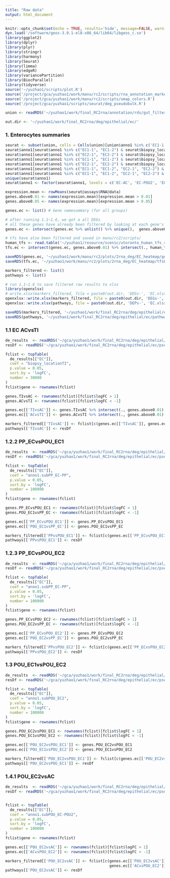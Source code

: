 ```yaml
---
title: "Raw data"
output: html_document
---
```


```r
knitr::opts_chunk$set(echo = TRUE, results='hide', message=FALSE, warning=FALSE, fig.height = 7, fig.width = 7)
dyn.load('/software/geos-3.9.1-el8-x86_64/lib64/libgeos_c.so')
library(ggplot2)
library(dplyr)
library(plyr)
library(stringr)
library(harmony)
library(Seurat)
library(limma)
library(edgeR)
library(variancePartition)
library(BiocParallel)
library(tidyverse)
source('~/yuzhao1/scripts/plot.R')
source('/project/gca/yuzhao1/work/manu/rc2/scripts/rna_annotation_markers.R')
source('/project/gca/yuzhao1/work/manu/rc2/scripts/umap_colors.R')
source('/project/gca/yuzhao1/scripts/seurat/deg_pseudobulk.R')
```


```r
union <- readRDS('~/yuzhao1/work/final_RC2rna/annotation/rds/gut_filtered.rds')
```

```r
out.dir <- '~/yuzhao1/work/final_RC2rna/deg/epithelial/ec/'
```


### 1. Enterocytes summaries

```r
seurat <- subset(union, cells = Cells(union)[union$anno1 %in% c('EC1-1', 'EC1-2', "EC2-1", "EC2-2")])
seurat$anno1[seurat$anno1 %in% c("EC1-1", "EC1-2") & seurat$biopsy_location =='POU'] <- 'EC-POU1'
seurat$anno1[seurat$anno1 %in% c("EC2-1", "EC2-2") & seurat$biopsy_location =='POU'] <- 'EC-POU2'
seurat$anno1[seurat$anno1 %in% c("EC1-1", "EC1-2") & seurat$biopsy_location =='PP'] <- 'EC-PP1'
seurat$anno1[seurat$anno1 %in% c("EC2-1", "EC2-2") & seurat$biopsy_location =='PP'] <- 'EC-PP2'
seurat$anno1[seurat$anno1 %in% c("EC1-1", "EC1-2", "EC2-1", "EC2-2") & seurat$biopsy_location =='TI'] <- 'EC-TI'
seurat$anno1[seurat$anno1 %in% c("EC1-1", "EC1-2", "EC2-1", "EC2-2") & seurat$biopsy_location =='AC'] <- 'EC-AC'
unique(seurat$anno1)
seurat$anno1 <- factor(seurat$anno1, levels = c('EC-AC', 'EC-POU2', 'EC-POU1', 'EC-PP2',  'EC-PP1', 'EC-TI'))

expression.mean <- rowMeans(seurat@assays$RNA@data)
genes.above0.01 <- names(expression.mean)[expression.mean > 0.01]
genes.above0.05 <- names(expression.mean)[expression.mean > 0.05]
```

```r
genes.ec <- list() # Gene namesummary (for all groups)

# after running 1.1~1.6, we got a all DEGs
# all these genes have already been filtered by looking at each gene's expression vln/heatmap, and are saved in manu/rc2/scripts/
genes.ec <- intersect(genes.ec %>% unlist() %>% unique(),  genes.above0.01)

# tfs have also been filtered and saved in manu/rc2/scripts/
human_tfs <- read.table('~/yuzhao1/resource/scenic/utoronto_human_tfs_v_1.01.txt', header = F)[[1]]
tfs.ec <- intersect(genes.ec, genes.above0.01) %>% intersect(., human_tfs)

saveRDS(genes.ec, '~/yuzhao1/work/manu/rc2/plots/2rna_deg/EC_heatmap/genesEC.rds')
saveRDS(tfs.ec, '~/yuzhao1/work/manu/rc2/plots/2rna_deg/EC_heatmap/tfsEC.rds')
```

```r
markers_filtered <- list()
pathways <- list()

# run 1.1~1.6 to save filtered raw results to xlsx
library(openxlsx)  
# write.xlsx(markers_filtered, file = paste0(out.dir, 'DEGs-', 'EC.xlsx'), sheetName = names(markers_filtered), append=TRUE, row.names=FALSE)
openxlsx::write.xlsx(markers_filtered, file = paste0(out.dir, 'DEGs-', 'EC.xlsx'), overwrite = T)
openxlsx::write.xlsx(pathways, file = paste0(out.dir, 'DEPs-', 'EC.xlsx'), overwrite = T)
```

```r
saveRDS(markers_filtered, '~/yuzhao1/work/final_RC2rna/deg/epithelial/ec/markers_filtered_logFC1_p0.05.rds')
saveRDS(pathways, '~/yuzhao1/work/final_RC2rna/deg/epithelial/ec/pathways.rds')
```


### 1.1 EC ACvsTI

```r
de_results  <- readRDS('~/gca/yuzhao1/work/final_RC2rna/deg/epithelial/ec/pseudobulk/de_results_EC_TIvsAC.rds')
resDf <- readRDS('~/gca/yuzhao1/work/final_RC2rna/deg/epithelial/ec/pseudobulk/resDf_EC_TIvsAC.rds')

fclist <- topTable(
  de_results[["EC"]],
  coef = "biopsy_locationTI",
  p.value = 0.05,
  sort.by = 'logFC',
  number = 30000
)
fclist$gene <- rownames(fclist)

genes.TIvsAC <- rownames(fclist)[fclist$logFC > 1]
genes.ACvsTI <- rownames(fclist)[fclist$logFC < -1]

genes.ec[['TIvsAC']] <- genes.TIvsAC %>% intersect(., genes.above0.01) 
genes.ec[['ACvsTI']] <- genes.ACvsTI %>% intersect(., genes.above0.01)

markers_filtered[['TIvsAC']] <- fclist[c(genes.ec[['TIvsAC']], genes.ec[['ACvsTI']]), ]
pathways[['TIvsAC']] <- resDf 
```





### 1.2.2 PP_ECvsPOU_EC1

```r
de_results  <- readRDS('~/gca/yuzhao1/work/final_RC2rna/deg/epithelial/ec/pseudobulk/de_results_PP_ECvsPOU_EC1.rds')
resDf <- readRDS('~/gca/yuzhao1/work/final_RC2rna/deg/epithelial/ec/pseudobulk/resDf_PP_ECvsPOU_EC1.rds')

fclist <- topTable(
  de_results[["EC"]],
  coef = "anno1.subPP_EC-PP",
  p.value = 0.05,
  sort.by = 'logFC',
  number = 100000
)
fclist$gene <- rownames(fclist)

genes.PP_ECvsPOU_EC1 <- rownames(fclist)[fclist$logFC > 1]
genes.POU_EC1vsPP_EC <- rownames(fclist)[fclist$logFC < -1]

genes.ec[['PP_ECvsPOU_EC1']] <- genes.PP_ECvsPOU_EC1
genes.ec[['POU_EC1vsPP_EC']] <- genes.POU_EC1vsPP_EC

markers_filtered[['PPvsPOU_EC1']] <- fclist[c(genes.ec[['PP_ECvsPOU_EC1']], genes.ec[['POU_EC1vsPP_EC']]), ]
pathways[['PPvsPOU_EC1']] <- resDf 
```



### 1.2.3 PP_ECvsPOU_EC2

```r
de_results  <- readRDS('~/gca/yuzhao1/work/final_RC2rna/deg/epithelial/ec/pseudobulk/de_results_PP_ECvsPOU_EC2.rds')
resDf <- readRDS('~/gca/yuzhao1/work/final_RC2rna/deg/epithelial/ec/pseudobulk/resDf_PP_ECvsPOU_EC2.rds')

fclist <- topTable(
  de_results[["EC"]],
  coef = "anno1.subPP_EC-PP",
  p.value = 0.05,
  sort.by = 'logFC',
  number = 100000
)
fclist$gene <- rownames(fclist)

genes.PP_ECvsPOU_EC2 <- rownames(fclist)[fclist$logFC > 1]
genes.POU_EC2vsPP_EC <- rownames(fclist)[fclist$logFC < -1]

genes.ec[['PP_ECvsPOU_EC2']] <- genes.PP_ECvsPOU_EC2
genes.ec[['POU_EC2vsPP_EC']] <- genes.POU_EC2vsPP_EC

markers_filtered[['PPvsPOU_EC2']] <- fclist[c(genes.ec[['PP_ECvsPOU_EC2']], genes.ec[['POU_EC2vsPP_EC']]), ]
pathways[['PPvsPOU_EC2']] <- resDf 
```


### 1.3 POU_EC1vsPOU_EC2
```r
de_results  <- readRDS('~/gca/yuzhao1/work/final_RC2rna/deg/epithelial/ec/pseudobulk/de_results_POU_EC2vsPOU_EC1.rds')
resDf <- readRDS('~/gca/yuzhao1/work/final_RC2rna/deg/epithelial/ec/pseudobulk/resDf_EC_POU_EC2vsPOU_EC1.rds')

fclist <- topTable(
  de_results[["EC"]],
  coef = "anno1.subPOU_EC2",
  p.value = 0.05,
  sort.by = 'logFC',
  number = 100000
)
fclist$gene <- rownames(fclist)

genes.POU_EC2vsPOU_EC1 <- rownames(fclist)[fclist$logFC > 1]
genes.POU_EC1vsPOU_EC2 <- rownames(fclist)[fclist$logFC < -1]

genes.ec[['POU_EC2vsPOU_EC1']] <- genes.POU_EC2vsPOU_EC1
genes.ec[['POU_EC1vsPOU_EC2']] <- genes.POU_EC1vsPOU_EC2

markers_filtered[['POU_EC2vsPOU_EC1']] <- fclist[c(genes.ec[['POU_EC2vsPOU_EC1']], genes.ec[['POU_EC1vsPOU_EC2']]), ]
pathways[['POU_EC2vsPOU_EC1']] <- resDf 
```

### 1.4.1 POU_EC2vsAC

```r
de_results  <- readRDS('~/gca/yuzhao1/work/final_RC2rna/deg/epithelial/ec/pseudobulk/de_results_pou2vsAC_bulk.rds')
resDf <- readRDS('~/gca/yuzhao1/work/final_RC2rna/deg/epithelial/ec/pseudobulk/resDf_pou2vsAC_bulk.rds')


fclist <- topTable(
  de_results[["EC"]],
  coef = "anno1.subPOU_EC-POU2",
  p.value = 0.05,
  sort.by = 'logFC',
  number = 100000
)
fclist$gene <- rownames(fclist)

genes.ec[['POU_EC2vsAC']] <- rownames(fclist)[fclist$logFC > 1]
genes.ec[['ACvsPOU_EC2']] <- rownames(fclist)[fclist$logFC < -1]

markers_filtered[['POU_EC2vsAC']] <- fclist[c(genes.ec[['POU_EC2vsAC']],
                                              genes.ec[['ACvsPOU_EC2']]), ]
pathways[['POU_EC2vsAC']] <- resDf 
```






























